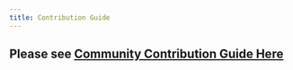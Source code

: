 ```yaml
---
title: Contribution Guide
---
```


Please see [Community Contribution Guide Here](https://github.com/apache/incubator-superset/blob/master/CONTRIBUTING.md)
-------------